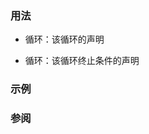 {{cpp/keyword/title|{{tt|while}}}}
{{cpp/keyword/navbar}}

===用法===
* {{ltt|cpp/language/while}} 循环：该循环的声明
* {{ltt|cpp/language/do|do-while}} 循环：该循环终止条件的声明

===示例===
{{example
|code=
#include &lt;iostream&gt;

int main() noexcept
{
    int i{3};
    
    // 以下 'while' 循环语句：
    // 1. (条件) 检查变量 'i' 的值是否大于零，is greater than zero
    //           如果为假则在此处末尾终止循环执行。
    //           后缀自减变量 'i'（将其值减少 1）。
    // 2. (语句) 将变量 'i' 的当前值向 stdout 写出。
    // 3.        返回到 1. (条件)。
    
    while (i --&gt; 0)     // 条件: i --&gt; 0
        std::cout &lt;&lt; i; // 语句: std::cout &lt;&lt; i;
}
|output=
210
}}

===参阅===
{{cpp/keyword/control flow kw list}}

{{langlinks|de|en|es|fr|it|ja|pt|ru}}